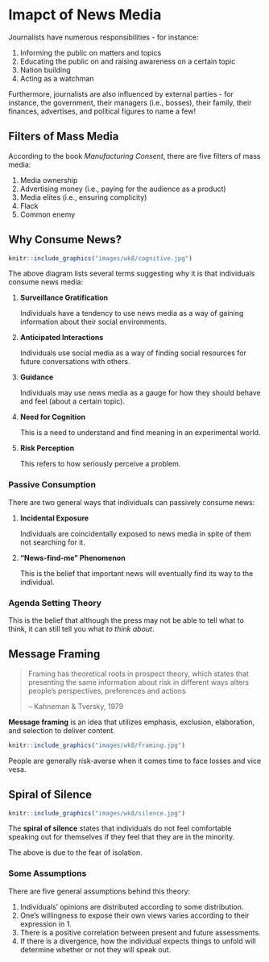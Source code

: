 # Imapct of News Media

Journalists have numerous responsibilities - for instance:

1.  Informing the public on matters and topics
1.  Educating the public on and raising awareness on a certain topic
1.  Nation building 
1.  Acting as a watchman

Furthermore, journalists are also influenced by external parties - for instance, the government, their managers (i.e., bosses), their family, their finances, advertises, and political figures to name a few!

## Filters of Mass Media

According to the book *Manufacturing Consent*, there are five filters of mass media:

1.  Media ownership
1.  Advertising money (i.e., paying for the audience as a product)
1.  Media elites (i.e., ensuring complicity)
1.  Flack
1.  Common enemy

## Why Consume News?

```r
knitr::include_graphics("images/wk8/cognitive.jpg")
```

The above diagram lists several terms suggesting why it is that individuals consume news media:

1.  **Surveillance Gratification**

    Individuals have a tendency to use news media as a way of gaining information about their social environments.
    
1.  **Anticipated Interactions**

    Individuals use social media as a way of finding social resources for future conversations with others.
    
1.  **Guidance**

    Individuals may use news media as a gauge for how they should behave and feel (about a certain topic).
    
1.  **Need for Cognition**

    This is a need to understand and find meaning in an experimental world.
    
1.  **Risk Perception**

    This refers to how seriously perceive a problem.
    
### Passive Consumption

There are two general ways that individuals can passively consume news:

1.  **Incidental Exposure**

    Individuals are coincidentally exposed to news media in spite of them not searching for it.
    
1.  **"News-find-me" Phenomenon**

    This is the belief that important news will eventually find its way to the individual.
    
### Agenda Setting Theory 

This is the belief that although the press may not be able to tell what to think, it can still tell you what *to think about*.

## Message Framing

> Framing has theoretical roots in prospect theory, which states that presenting the same information about risk in different ways alters people’s perspectives, preferences and actions
>
> -- Kahneman & Tversky, 1979

**Message framing** is an idea that utilizes emphasis, exclusion, elaboration, and selection to deliver content.

```r
knitr::include_graphics("images/wk8/framing.jpg")
```

People are generally risk-averse when it comes time to face losses and vice vesa.

## Spiral of Silence

```r
knitr::include_graphics("images/wk8/silence.jpg")
```

The **spiral of silence** states that individuals do not feel comfortable speaking out for themselves if they feel that they are in the minority.

The above is due to the fear of isolation.

### Some Assumptions

There are five general assumptions behind this theory:

1.  Individuals' opinions are distributed according to some distribution.
1.  One's willingness to expose their own views varies according to their expression in 1.
1.  There is a positive correlation between present and future assessments.
1.  If there is a divergence, how the individual expects things to unfold will determine whether or not they will speak out.

